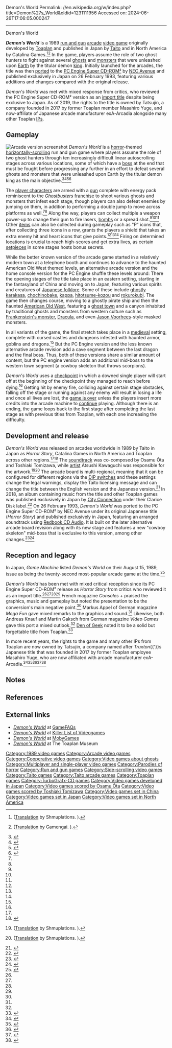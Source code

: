 Demon's World
Permalink: //en.wikipedia.org/w/index.php?title=Demon%27s_World&oldid=1231111956
Accessed on: 2024-06-26T17:06:05.000247



------
Demon's World
{{Infobox video game
|title     = Demon's World
|image     = Demon's World arcade flyer.jpg
|developer = [[Toaplan]]
|publisher = {{vgrelease|JP|[[Taito]]|NA|Catalina Games}}
|artist    = Atsushi Kawaguchi
|composer  = Osamu Ōta<br>Toshiaki Tomizawa
|platforms = [[Arcade game|Arcade]], [[PC Engine Super CD-ROM²]]
|released  = {{vgrelease|WW|July 1989}}
|genre     = [[Shoot 'em up#Run and gun|Run and gun]], [[horror game|horror]], [[arcade game]]
|modes     = [[Single-player video game|Single-player]], [[Cooperative video game|co-op]]
}}

'''''Demon's World'''''{{efn|Also known as {{nihongo|'''''Horror Story'''''|ホラーストーリー|''Horā Sutōrī''||lead=yes}} in Japan.}} is a 1989 [[Shoot 'em up#Run and gun|run and gun]] [[Arcade game|arcade]] [[video game]] originally developed by [[Toaplan]] and published in Japan by [[Taito]] and in North America by Catalina Games.<ref name="G49">{{cite magazine|url=https://archive.org/stream/gamest0049#page/51/mode/2up|title=東亜プラン|magazine=[[Gamest]]|issue=49|publisher=[[Shinseisha]]|date=September 1990|lang=ja}} ([http://shmuplations.com/toaplan-gamest/ Translation] by Shmuplations. {{Webarchive|url=https://web.archive.org/web/20191107033548/http://shmuplations.com/toaplan-gamest/|date=2019-11-07}}).</ref><ref name="TFf25v9">{{cite magazine|author1=Iona|author2=VHS|author3=K-HEX|title=東亜プラン FOREVER|magazine=Floor 25|volume=9|date=June 2009|pages=1–70|lang=ja}} ([https://www.gamengai.com/#/cmnt-info?id=2332 Translation] by Gamengai. {{Webarchive|url=https://web.archive.org/web/20201010170328/https://www.gamengai.com/#/cmnt-info?id=2332|date=2020-10-10}}).</ref> In the game, players assume the role of two ghost hunters to fight against several [[ghosts]] and [[monsters]] that were unleashed upon [[Earth]] by the titular demon [[king]]. Initially launched for the arcades, the title was then [[Porting#Porting in gaming|ported]] to the [[TurboGrafx-16#Super CD-ROM²|PC Engine Super CD-ROM²]] by [[NEC Avenue]] and published exclusively in Japan on 26 February 1993, featuring various additions and changes compared with the original release.

''Demon's World'' was met with mixed response from critics, who reviewed the PC Engine Super CD-ROM² version as an [[Parallel importing in video games|import title]] despite being exclusive to Japan. As of 2019, the rights to the title is owned by Tatsujin, a company founded in 2017 by former Toaplan member Masahiro Yuge, and now-affiliate of Japanese arcade manufacturer exA-Arcadia alongside many other Toaplan [[Intellectual property|IP]]s.

== Gameplay ==
[[File:ARC Demon's World (Horror Story).png|thumb|left|Arcade version screenshot]]
''Demon's World'' is a [[Horror fiction|horror]]-themed [[Side-scrolling video game|horizontally-scrolling]] run and gun game where players assume the role of two ghost hunters through ten increasingly difficult linear autoscrolling stages across various locations, some of which have a [[Boss (video gaming)|boss]] at the end that must be fought before progressing any further in an effort to defeat several ghosts and monsters that were unleashed upon Earth by the titular demon king as the main objective.<ref name="MBASICM85">{{cite magazine|last=Musha|first=Ryota|url=https://archive.org/stream/micomBASIC_1989-07#page/n239/mode/2up|title=Super Soft Corner: Video Game - ホラーストーリー|magazine=[[:ja:マイコンBASICマガジン|Micom BASIC Magazine]]|issue=85|publisher=[[:ja:電波新聞社|The Dempa Shimbunsha Corporation]]|date=July 1989|pages=288–290|lang=ja}}</ref><ref name="D'sWhg101">{{cite web|last=Plasket|first=Michael|url=http://www.hardcoregaming101.net/demons-world/|title=Demon's World|publisher=Hardcore Gaming 101|date=13 November 2017|access-date=2019-10-25|archive-url=https://web.archive.org/web/20190601203321/http://www.hardcoregaming101.net/demons-world/|archive-date=1 June 2019|url-status=live}}</ref><ref name="D'sWss">{{cite web|url=http://shootingstar.game.coocan.jp/hora-story.html|title=ホラーストーリー|publisher=Shooting Star|access-date=2019-10-25|language=ja|archive-date=2019-10-25|archive-url=https://web.archive.org/web/20191025170506/http://shootingstar.game.coocan.jp/hora-story.html|url-status=dead}}</ref><ref name="VGDPCESCD-ROMhs">{{cite magazine|last=Kermel|first=Laurent|url=http://www.videogameden.com/cdrom.htm?hos|title=Pc Engine CDrom²: HORROR STORY|magazine=videogameden.com|publisher=Video Game Den|access-date=2019-10-25}}</ref>

The [[player character]]s are armed with a [[gun]] complete with energy pack reminiscent to the ''[[Ghostbusters (franchise)|Ghostbusters]]'' [[Media franchise|franchise]] to shoot various ghosts and monsters that infest each stage, though players can also defeat enemies by jumping on them, in addition to performing a double jump to move across platforms as well.<ref name="D'sWhg101"/><ref name="D'sWss"/> Along the way, players can collect multiple a weapon power-up to change their gun to fire lasers, [[bomb]]s or a spread shot.<ref name="MBASICM85"/><ref name="D'sWhg101"/><ref name="D'sWss"/> Other [[Item (gaming)|item]]s can also be collected during gameplay such as "P" icons that, after collecting three icons in a row, grants the players a shield that takes an extra enemy hit and heart icons that give points.<ref name="MBASICM85"/><ref name="D'sWhg101"/><ref name="D'sWss"/> Firing on determined locations is crucial to reach high-scores and get extra lives, as certain [[setpiece]]s in some stages hosts bonus secrets.

While the better known version of the  arcade game started in a relatively modern town at a telephone booth and continues to advance to the haunted American Old West themed levels, an alternative arcade version and the home console version for the PC Engine shuffle these levels around: There the opening stages of the title take place in an eastern setting, starting in the fantasyland of China and moving on to Japan, featuring various spirits and creatures of [[Japanese folklore]]. Some of these include  [[Karakasa|ghostly karakasa]], [[chochinobake]], [[Kappa (mythical creature)|kappa]], [[hitotsume-kozou]] and [[rokurokubi]]. The game then changes course, moving to a ghostly pirate ship and then the haunted [[American Old West]], featuring a [[ghost town]] and a canyon inhabited by traditional ghosts and monsters from western culture such as [[Frankenstein's monster]], [[Dracula]], and even [[Jason Voorhees]]-style masked monsters. 

In all variants of the game, the final stretch takes place in a [[Middle Ages|medieval]] setting, complete with cursed castles and dungeons infested with haunted armor, goblins and dragons.<ref name="D'sWhg101"/> But the PC Engine version and the less known alternative arcade revision add a cave segment between the last dragon and the final boss. Thus, both of these versions share a similar amount of content, but the PC engine version adds an additional mid-boss to the western town segment (a cowboy skeleton that throws scorpions).

''Demon's World'' uses a [[Saved game#Checkpoints|checkpoint]] in which a downed single player will start off at the beginning of the checkpoint they managed to reach before dying.<ref name="D'sWhg101"/> Getting hit by enemy fire, colliding against certain stage obstacles, falling off the stage or running against any enemy will result in losing a life and once all lives are lost, the [[Game over|game is over]] unless the players insert more credits into the arcade machine to [[Glossary of video game terms#Continue|continue]] playing. Although there is an ending, the game loops back to the first stage after completing the last stage as with previous titles from Toaplan, with each one increasing the difficulty.

== Development and release ==
''Demon's World'' was released on arcades worldwide in 1989 by Taito in Japan as ''Horror Story'', Catalina Games in North America and Toaplan across other regions.<ref name="TFf25v9"/><ref name="ATVGL:JaO1971-2005">{{cite book|last=Akagi|first=Masumi|url=https://archive.org/stream/ArcadeGameList1971-2005#page/n44/mode/1up|title=タイトー (Taito); 東亜プラン (Toa Plan)|work=アーケードTVゲームリスト 国内•海外編 (1971-2005)|edition=1st|publisher=[[:ja:アミューズメント通信社|Amusement News Agency]]|date=13 October 2006|pages=43, 50|isbn=978-4990251215|language=ja}}</ref> The [[Soundtrack#Video game soundtracks|soundtrack]] was co-composed by Osamu Ōta and Toshiaki Tomizawa, while [[Video game artist|artist]] Atsushi Kawaguchi was responsible for the artwork.<ref name="PSGv10">{{cite magazine|last=Abeto|first=Kobatsu|title=東亜プランインタビュー|magazine=PSG|volume=10|publisher=F.S.G Club|date=September 1989|lang=ja}} ([http://shmuplations.com/toaplan-psg/ Translation] by Shmuplations. {{Webarchive|url=https://web.archive.org/web/20170531193430/http://shmuplations.com/toaplan-psg/|date=2017-05-31}}).</ref><ref name="TSCa">{{cite web|url=https://sweeprecord.com/srin-1100/|title=東亜プラン シューティングクロニクル|work=SweepRecord|publisher=SuperSweep|date=14 November 2011|access-date=2020-02-27|language=ja|archive-url=https://web.archive.org/web/20191021030143/https://sweeprecord.com/srin-1100/|archive-date=2019-10-21|url-status=live}} ([http://shmuplations.com/toaplan-chronicle/ Translation] by Shmuplations. {{Webarchive|url=https://web.archive.org/web/20180711134859/http://shmuplations.com/toaplan-chronicle/|date=2018-07-11}}).</ref> The arcade board is multi-regional, meaning that it can be configured for different regions via the [[DIP switch]]es and these settings change the legal warnings, display the Taito licensing message and can change the title between the English version and the Japanese version.<ref name="N-A">{{cite web|author=Wovou|url=http://www.neo-arcadia.com/dossier/histoire-de-larcade-et-des-societes-darcade/lhistoire-de-toaplan/page-2/|title=L'histoire de Toaplan – page 2|website=neo-arcadia.com|publisher=Neo-Arcadia|date=2019|access-date=2019-11-06|language=fr|archive-url=https://web.archive.org/web/20190821071256/http://www.neo-arcadia.com/dossier/histoire-de-larcade-et-des-societes-darcade/lhistoire-de-toaplan/page-2/|archive-date=2019-08-21|url-status=live}}</ref> In 2018, an album containing music from the title and other Toaplan games was published exclusively in Japan by [[City Connection (company)|City Connection]] under their Clarice Disk label.<ref name="D'sWHSvgmdb">{{cite web|url=https://vgmdb.net/album/78288|title=CDST-10066 &#124; Toaplan ARCADE SOUND DIGITAL COLLECTION Vol.7|work=vgmdb.net|publisher=VGMdb|access-date=2019-11-16|archive-url=https://web.archive.org/web/20191117021831/https://vgmdb.net/album/78288|archive-date=2019-11-17|url-status=live}}</ref> On 26 February 1993, ''Demon's World'' was ported to the PC Engine Super CD-ROM² by NEC Avenue under its original Japanese title (''Horror Story'') and published exclusively in Japan, featuring an arranged soundtrack using [[Compact Disc Digital Audio|Redbook CD Audio]]. It is built on the later alternative arcade board revision along with its new stage and features a new "cowboy skeleton" mid-boss that is exclusive to this version, among other changes.<ref name="GDR">{{cite web|url=http://tk-nz.game.coocan.jp/gamedatabase/software/DB_NEC1_PCE1993.html|title=PC-ENGINE Soft > 1993|publisher=GAME Data Room|access-date=2019-10-25|language=ja|archive-url=https://web.archive.org/web/20180827210557/http://tk-nz.game.coocan.jp/gamedatabase/software/DB_NEC1_PCE1993.html|archive-date=27 August 2018|url-status=live}}</ref><ref>{{cite web|url=http://www.pcengine.co.uk/HTML_Games/Horror_Story.htm|title=Horror Story|work=pcengine.co.uk|publisher=The PC Engine Software Bible|access-date=2019-10-25|archive-url=https://web.archive.org/web/20190516114046/http://www.pcengine.co.uk/HTML_Games/Horror_Story.htm|archive-date=16 May 2019|url-status=live}}</ref>

== Reception and legacy ==
{{Video game reviews
|CP      = (PCE SCD-ROM²) 80%<ref name="C+PCES-CDROMhs">{{cite magazine|author1=Axel|author2=Rocket|url=https://www.abandonware-magazines.org/affiche_mag.php?mag=51&num=6891&album=oui|title=PCE Super CD-ROM Review - Horror Story|magazine=[[:fr:Consoles +|Consoles +]]|issue=20|publisher=[[:fr:M.E.R.7|M.E.R.7]]|date=May 1993|pages=94–96|lang=fr|access-date=25 October 2019|archive-url=https://web.archive.org/web/20180822113034/http://www.abandonware-magazines.org/affiche_mag.php?mag=51&num=6891&album=oui|archive-date=22 August 2018|url-status=live}}</ref>
|GameFan = (PCE SCD-ROM²) 299 / 400<ref name="DHGFNGml">{{cite magazine|last1=Halverson|first1=Dave|author-link1=Dave Halverson|author2=Sgt. Gamer|last3=Stratton|first3=Tom|last4=Cockburn|first4=Andrew|url=https://archive.org/stream/Gamefan_Vol_1_Issue_05#page/n15/mode/1up|title=Viewpoint - Turbo - Horror Story; Super CD Review: Horror Story|magazine=[[GameFan]]|volume=1|issue=5|publisher=DieHard Gamers Club|date=April 1993|pages=16, 74–75}}</ref>
|MF      = (PCE SCD-ROM²) 45%<ref name="MFPCESCD-ROMhs">{{cite magazine|last=Appel|first=Markus|url=https://retrocdn.net/index.php?title=File:MegaFun_DE_1993-05.pdf&page=88|title=Test Turbo Duo - Horror Story|magazine=[[:de:Mega Fun|Mega Fun]]|issue=8|publisher=[[:de:Computec Media Group|CT Computec Verlag GmbH & Co. KG]]|date=May 1993|page=104|lang=de}}</ref>
|VGS     = (PCE SCD-ROM²) 43%<ref name="VGPCESCD-ROMhs">{{cite magazine|last1=Knauf|first1=Andreas|last2=Gaksch|first2=Martin|url=https://www.kultboy.com/index.php?site=t&id=9974|title=Warpzone - PC/Engine - Horror Story|magazine=[[:de:Video Games|Video Games]]|issue=18|publisher=Future-Verlag|date=May 1993|pages=24–27|lang=de}}</ref>
}}

In Japan, ''Game Machine'' listed ''Demon's World'' on their August 15, 1989, issue as being the twenty-second most-popular arcade game at the time.<ref>{{cite magazine|title=Game Machine's Best Hit Games 25 - テーブル型TVゲーム機 (Table Videos)|magazine=[[:ja:ゲームマシン|Game Machine]]|issue=362|publisher=[[:ja:アミューズメント通信社|Amusement Press, Inc.]]|date=15 August 1989|page=21|lang=ja}}</ref>

''Demon's World'' has been met with mixed critical reception since its PC Engine Super CD-ROM² release as ''Horror Story'' from critics who reviewed it as an import title.<ref name="C+PCES-CDROMhs"/><ref name="DHGFNGml"/><ref name="MFPCESCD-ROMhs"/><ref name="VGPCESCD-ROMhs"/> French magazine ''Consoles +'' praised the graphics, music and gameplay but noted the presentation to be the conversion's main negative point.<ref name="C+PCES-CDROMhs"/> Markus Appel of German magazine ''Mega Fun'' gave mixed remarks to the graphics and sound.<ref name="MFPCESCD-ROMhs"/> Likewise, both Andreas Knauf and Martin Gaksch from German magazine ''Video Games'' gave this port a mixed outlook.<ref name="VGPCESCD-ROMhs"/> [[Den of Geek]] noted it to be a solid but forgettable title from Toaplan.<ref name="D'sWdog">{{cite web|last=Lambie|first=Ryan|url=https://www.denofgeek.com/uk/games/58480/toaplan-the-rise-and-fall-of-japans-greatest-shooting-game-company|title=Toaplan: the rise and fall of Japan's greatest shooting game company|work=[[Den of Geek]]|publisher=[[Dennis Publishing]]|date=21 June 2018|access-date=2019-10-25|archive-url=https://web.archive.org/web/20180621073806/http://www.denofgeek.com/uk/games/58480/toaplan-the-rise-and-fall-of-japans-greatest-shooting-game-company|archive-date=21 June 2018|url-status=live}}</ref>

In more recent years, the rights to the game and many other IPs from Toaplan are now owned by Tatsujin, a company named after ''Truxton''{{'}}s Japanese title that was founded in 2017 by former Toaplan employee Masahiro Yuge, who are now affiliated with arcade manufacturer exA-Arcadia.<ref>{{cite web|url=http://tatsujin.tokyo/custom.html|title=ライセンス事業|publisher=TATSUJIN Co., Ltd.|date=2019|access-date=2019-10-25|language=ja|archive-url=https://web.archive.org/web/20181225203847/http://tatsujin.tokyo/custom.html|archive-date=2018-12-25|url-status=live}}</ref><ref>{{cite web|last=Bravo|first=Roberto|url=https://www.gamercafe.cl/2018/09/12/nueva-compania-tatsujin-asegura-tener-gran-parte-de-las-ips-de-la-extinta-toaplan/|title=Nueva compañía "Tatsujin" asegura tener gran parte de las IPs de la extinta Toaplan|publisher=Gamercafe|date=12 September 2018|access-date=2019-10-25|language=es|archive-url=https://web.archive.org/web/20191021030437/https://www.gamercafe.cl/2018/09/12/nueva-compania-tatsujin-asegura-tener-gran-parte-de-las-ips-de-la-extinta-toaplan/|archive-date=2019-10-21|url-status=live}}</ref><ref>{{cite web|url=https://exa.ac/en/editors/tatsujin/|title=Tatsujin|publisher=exA-Arcadia|date=2019|access-date=2019-10-25|archive-url=https://web.archive.org/web/20191021030706/https://exa.ac/en/editors/tatsujin/?v=a99877f71bd9|archive-date=2019-10-21|url-status=live}}</ref><ref>{{cite web|last=Bravo|first=Roberto|url=https://www.gamercafe.cl/2019/01/25/tatsujin-los-duenos-de-toaplan-anuncian-que-estan-trabajando-para-exa-arcadia/|title=Tatsujin, los dueños de Toaplan, anuncian que están trabajando para exA-Arcadia|publisher=Gamercafe|date=25 January 2019|access-date=2019-10-25|language=es|archive-url=https://web.archive.org/web/20191021031057/https://www.gamercafe.cl/2019/01/25/tatsujin-los-duenos-de-toaplan-anuncian-que-estan-trabajando-para-exa-arcadia/|archive-date=2019-10-21|url-status=live}}</ref><ref>{{cite web|url=https://www.4gamer.net/games/408/G040821/20190125146/|title=［JAEPO2019］TATSUJINやナツメアタリの参入が発表されたexA-Arcadia。出展コーナーの模様を紹介|work=[[4Gamer.net]]|publisher=Aetas Inc.|date=26 January 2019|access-date=2019-10-25|language=ja|archive-url=https://web.archive.org/web/20191021031252/https://www.4gamer.net/games/408/G040821/20190125146/|archive-date=2019-10-21|url-status=live}}</ref>

== Notes ==
{{notelist}}

== References ==
{{reflist|30em}}

== External links ==
* [https://gamefaqs.gamespot.com/arcade/566949-demons-world ''Demon's World''] at [[GameFAQs]]
* [https://www.arcade-museum.com/game_detail.php?game_id=7554 ''Demon's World''] at [[Killer List of Videogames]]
* [https://www.mobygames.com/game/demons-world ''Demon's World''] at [[MobyGames]]
* [http://privat.bahnhof.se/wb831590/toaplansite/allyourbase/demonsworld/index.html ''Demon's World''] {{Webarchive|url=https://web.archive.org/web/20191010130811/http://privat.bahnhof.se/wb831590/toaplansite/allyourbase/demonsworld/index.html |date=2019-10-10}} at The Toaplan Museum

{{Toaplan}}
{{Portal bar|1980s|Japan|Video games}}

{{DEFAULTSORT:Demon's World}}
[[Category:1989 video games]]
[[Category:Arcade video games]]
[[Category:Cooperative video games]]
[[Category:Video games about ghosts]]
[[Category:Multiplayer and single-player video games]]
[[Category:Parodies of horror]]
[[Category:Run and gun games]]
[[Category:Side-scrolling video games]]
[[Category:Taito games]]
[[Category:Taito arcade games]]
[[Category:Toaplan games]]
[[Category:TurboGrafx-CD games]]
[[Category:Video games developed in Japan]]
[[Category:Video games scored by Osamu Ōta]]
[[Category:Video games scored by Toshiaki Tomizawa]]
[[Category:Video games set in China]]
[[Category:Video games set in Japan]]
[[Category:Video games set in North America]]